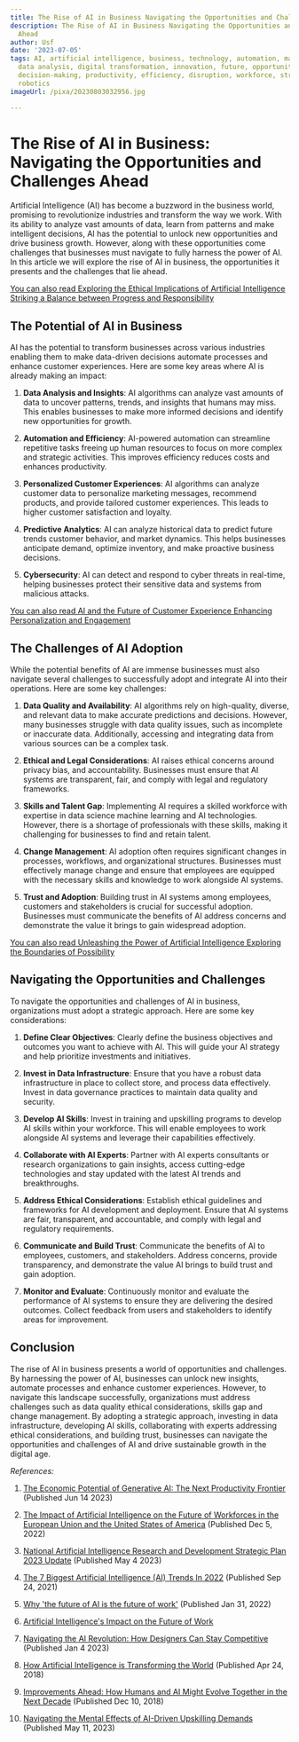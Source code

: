 ```yaml
---
title: The Rise of AI in Business Navigating the Opportunities and Challenges Ahead
description: The Rise of AI in Business Navigating the Opportunities and Challenges
  Ahead
author: Usf
date: '2023-07-05'
tags: AI, artificial intelligence, business, technology, automation, machine learning,
  data analysis, digital transformation, innovation, future, opportunities, challenges,
  decision-making, productivity, efficiency, disruption, workforce, strategy, algorithms,
  robotics
imageUrl: /pixa/20230803032956.jpg

---
```

# The  Rise of AI  in Business: Navigating the Opportunities and  Challenges Ahead

Artificial Intelligence (AI) has become a buzzword in  the business world, promising to revolutionize industries  and transform  the way we work. With its ability to analyze vast amounts of data, learn  from patterns and  make  intelligent decisions, AI has the  potential  to  unlock new  opportunities and drive business growth. However,  along with these opportunities come challenges that businesses must navigate to fully harness the power of AI. In this article we will explore the rise of AI in business, the opportunities it presents and the challenges that lie ahead.

[You can also  read Exploring the  Ethical Implications of Artificial Intelligence Striking a Balance between Progress and Responsibility](Exploring%20the%20Ethical%20Implications%20of%20Artificial%20Intelligence%20Striking%20a%20Balance%20between%20Progress%20and%20Responsibility)


## The Potential of AI in Business

AI  has the potential to transform businesses across various industries enabling them  to make data-driven decisions automate processes and enhance customer experiences. Here are some key areas where AI is already making an impact:

1.  **Data Analysis  and Insights**: AI algorithms can analyze vast amounts of data to uncover patterns, trends, and  insights that humans may miss. This enables businesses to make more  informed decisions  and  identify new opportunities for growth.

2. **Automation  and  Efficiency**: AI-powered automation can  streamline repetitive tasks freeing up human resources to focus on more complex and strategic activities. This improves efficiency reduces costs and enhances productivity.

3. **Personalized Customer  Experiences**: AI algorithms can analyze  customer data to personalize marketing messages,  recommend products, and provide tailored customer experiences. This leads to higher  customer satisfaction and loyalty.

4. **Predictive Analytics**: AI can analyze historical data to  predict  future trends customer behavior, and market dynamics. This helps businesses anticipate demand, optimize inventory, and make proactive business decisions.

5.  **Cybersecurity**: AI can detect and respond to cyber threats in real-time, helping  businesses  protect their sensitive  data  and systems from malicious attacks.

[You can also read AI and the Future of Customer Experience Enhancing Personalization and Engagement](AI%20and%20the%20Future%20of%20Customer%20Experience%20Enhancing%20Personalization%20and%20Engagement)


## The Challenges of AI Adoption

While  the potential benefits of AI are immense businesses  must also navigate  several  challenges to successfully adopt and integrate AI into their operations. Here are some key challenges:

1. **Data Quality and Availability**: AI algorithms rely on high-quality, diverse, and relevant  data to make  accurate predictions and decisions. However, many businesses struggle with data  quality issues, such as incomplete or inaccurate data. Additionally, accessing and integrating data from various sources can be a complex task.

2.  **Ethical and  Legal  Considerations**: AI raises ethical concerns  around  privacy bias, and accountability. Businesses must ensure that AI systems  are transparent, fair,  and comply with  legal and regulatory frameworks.

3. **Skills and Talent Gap**: Implementing AI requires  a skilled workforce with expertise in data science machine learning and AI technologies. However, there is a shortage of professionals  with these skills, making it challenging for businesses to find and retain talent.

4. **Change  Management**: AI adoption often requires significant changes in processes, workflows, and organizational  structures. Businesses must effectively  manage change and ensure that  employees  are equipped with the necessary skills and knowledge to work alongside  AI systems.

5. **Trust and Adoption**: Building trust in AI systems among employees, customers and stakeholders is crucial for successful adoption.  Businesses must communicate the benefits of AI address concerns and demonstrate the value it brings to gain widespread adoption.

[You can also read  Unleashing the Power of Artificial Intelligence Exploring the Boundaries of Possibility](Unleashing%20the%20Power%20of%20Artificial%20Intelligence%20Exploring%20the%20Boundaries%20of%20Possibility)


## Navigating the Opportunities and Challenges

To navigate the opportunities  and challenges of AI in business, organizations must adopt a strategic  approach. Here  are some key considerations:

1. **Define Clear Objectives**: Clearly define the business objectives and outcomes you want to achieve with AI. This will guide your AI strategy and help  prioritize investments and initiatives.

2. **Invest in Data Infrastructure**: Ensure that you have a robust data infrastructure in place to collect  store, and process data effectively. Invest in data governance practices to maintain data quality and security.

3. **Develop AI Skills**: Invest in training and upskilling programs to  develop AI skills within  your  workforce. This will enable employees to work alongside AI systems and  leverage their capabilities  effectively.

4. **Collaborate with AI Experts**: Partner with AI experts consultants or research organizations to gain insights, access cutting-edge technologies and  stay updated with the latest AI trends  and breakthroughs.

5. **Address Ethical Considerations**: Establish ethical guidelines and frameworks for AI development and deployment. Ensure that AI systems are fair, transparent, and accountable, and comply with legal  and regulatory requirements.

6. **Communicate and Build Trust**:  Communicate the benefits of AI to employees,  customers, and stakeholders. Address concerns, provide transparency,  and demonstrate the value AI  brings to build trust and gain  adoption.

7. **Monitor and Evaluate**: Continuously monitor and evaluate the performance of AI systems to ensure they are delivering the desired outcomes. Collect feedback from users and stakeholders to identify areas for improvement.

## Conclusion

The rise of  AI in business presents a world of opportunities and challenges.  By harnessing the power of AI, businesses can unlock new insights, automate processes and enhance customer experiences. However, to navigate this landscape successfully, organizations must  address challenges such as data quality  ethical considerations, skills  gap and change management. By adopting a strategic approach, investing in data infrastructure, developing AI skills, collaborating with experts addressing ethical considerations, and building trust, businesses  can navigate the  opportunities and challenges of AI and  drive sustainable growth in the digital age.

*References:*

1. [The Economic Potential of Generative AI: The Next Productivity Frontier](https://www.mckinsey.com/capabilities/mckinsey-digital/our-insights/the-economic-potential-of-generative-ai-the-next-productivity-frontier) (Published Jun 14 2023)

2.  [The Impact  of Artificial Intelligence on the Future of Workforces in the European Union and the United States of America](https://www.whitehouse.gov/wp-content/uploads/2022/12/TTC-EC-CEA-AI-Report-12052022-1.pdf) (Published Dec 5, 2022)

3. [National Artificial Intelligence Research and Development  Strategic Plan 2023 Update](https://www.whitehouse.gov/wp-content/uploads/2023/05/National-Artificial-Intelligence-Research-and-Development-Strategic-Plan-2023-Update.pdf) (Published May 4 2023)

4. [The  7 Biggest Artificial  Intelligence (AI) Trends In 2022](https://www.forbes.com/sites/bernardmarr/2021/09/24/the-7-biggest-artificial-intelligence-ai-trends-in-2022/?sh=24ab54842015) (Published Sep 24, 2021)

5. [Why  'the future of AI is the future of work'](https://mitsloan.mit.edu/ideas-made-to-matter/why-future-ai-future-work) (Published Jan 31,  2022)

6. [Artificial Intelligence's Impact  on the Future  of Work](https://www.ai-bees.io/post/how-artificial-intelligence-impacts-the-future-of-work)

7. [Navigating the AI Revolution: How Designers Can Stay Competitive](https://uxdesign.cc/navigating-the-ai-revolution-how-designers-can-stay-competitive-7798bc664210) (Published Jan 4 2023)

8. [How Artificial Intelligence is Transforming the  World](https://www.brookings.edu/articles/how-artificial-intelligence-is-transforming-the-world/) (Published Apr 24, 2018)

9. [Improvements Ahead: How Humans and AI Might Evolve Together in the Next Decade](https://www.pewresearch.org/internet/2018/12/10/improvements-ahead-how-humans-and-ai-might-evolve-together-in-the-next-decade/) (Published Dec 10, 2018)

10. [Navigating the Mental Effects of  AI-Driven Upskilling Demands](https://journal.getabstract.com/en/2023/05/11/navigating-the-mental-effects-of-ai-driven-upskilling-demands/) (Published May 11, 2023)